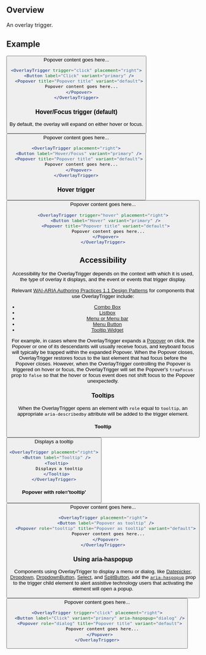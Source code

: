 
## Overview

An overlay trigger.

## Example

<OverlayTrigger trigger="click" placement="right">
  <Button label="Click" variant="primary" aria-haspopup="dialog" />
  <Popover title="Popover title" variant="default">
    Popover content goes here...
  </Popover>
</OverlayTrigger>

```jsx
<OverlayTrigger trigger="click" placement="right">
  <Button label="Click" variant="primary" />
  <Popover title="Popover title" variant="default">
    Popover content goes here...
  </Popover>
</OverlayTrigger>
```

### Hover/Focus trigger (default)

By default, the overlay will expand on either hover or focus.

<OverlayTrigger placement="right">
  <Button label="Hover/Focus" variant="primary" />
  <Popover title="Popover title" variant="default">
    Popover content goes here...
  </Popover>
</OverlayTrigger>

```jsx
<OverlayTrigger placement="right">
  <Button label="Hover/Focus" variant="primary" />
  <Popover title="Popover title" variant="default">
    Popover content goes here...
  </Popover>
</OverlayTrigger>
```

### Hover trigger

<OverlayTrigger trigger="hover" placement="right">
  <Button label="Hover" variant="primary" />
  <Popover title="Popover title" variant="default">
    Popover content goes here...
  </Popover>
</OverlayTrigger>

```jsx
<OverlayTrigger trigger="hover" placement="right">
  <Button label="Hover" variant="primary" />
  <Popover title="Popover title" variant="default">
    Popover content goes here...
  </Popover>
</OverlayTrigger>
```

## Accessibility

Accessibility for the OverlayTrigger depends on the context with which it is used, the type of overlay it displays, and the event or events that trigger display.

Relevant [WAI-ARIA Authoring Practices 1.1 Design Patterns](https://www.w3.org/TR/wai-aria-practices-1.1/#aria_ex) for components that use OverlayTrigger include:
- [Combo Box](https://www.w3.org/TR/wai-aria-practices-1.1/#combobox)
- [Listbox](https://www.w3.org/TR/wai-aria-practices-1.1/#Listbox)
- [Menu or Menu bar](https://www.w3.org/TR/wai-aria-practices-1.1/#menu)
- [Menu Button](https://www.w3.org/TR/wai-aria-practices-1.1/#menubutton)
- [Tooltip Widget](https://www.w3.org/TR/wai-aria-practices-1.1/#tooltip)

For example, in cases where the OverlayTrigger expands a [Popover](/components/Popover) on click, the Popover or one of its descendants will usually receive focus, and keyboard focus will typically be trapped within the expanded Popover.
When the Popover closes, OverlayTrigger restores focus to the last element that had focus before the Popover closes.
However, when the OverlayTrigger controlling the Popover is triggered on hover or focus,
the OverlayTrigger will set the Popover's `trapFocus` prop to `false` so that the hover or focus event does not shift focus to the Popover unexpectedly.

### Tooltips

When the OverlayTrigger opens an element with `role` equal to `tooltip`, an appropriate `aria-describedby` attribute will be added to the trigger element.

#### Tooltip

<OverlayTrigger placement="right">
  <Button label="Tooltip" />
  <Tooltip>
    Displays a tooltip
  </Tooltip>
</OverlayTrigger>

```jsx
<OverlayTrigger placement="right">
  <Button label="Tooltip" />
  <Tooltip>
    Displays a tooltip
  </Tooltip>
</OverlayTrigger>
```

#### Popover with role='tooltip'

<OverlayTrigger placement="right">
  <Button label="Popover as tooltip" />
  <Popover role="tooltip" title="Popover as tooltip" variant="default">
    Popover content goes here...
  </Popover>
</OverlayTrigger>

```jsx
<OverlayTrigger placement="right">
  <Button label="Popover as tooltip" />
  <Popover role="tooltip" title="Popover as tooltip" variant="default">
    Popover content goes here...
  </Popover>
</OverlayTrigger>
```

### Using aria-haspopup

Components using OverlayTrigger to display a menu or dialog, like [Datepicker](/components/Datepicker), [Dropdown](/components/Dropdown), [DropdownButton](/components/DropdownButton), [Select](/components/Select), and [SplitButton](/components/SplitButton), add the [`aria-haspopup`](https://www.w3.org/TR/wai-aria-1.1/#aria-haspopup) prop to the trigger child element to alert assistive technology users that activating the element will open a popup.

<OverlayTrigger trigger="click" placement="right">
  <Button label="Click" variant="primary" aria-haspopup="dialog" />
  <Popover role="dialog" title="Popover title" variant="default">
    Popover content goes here...
  </Popover>
</OverlayTrigger>

```jsx
<OverlayTrigger trigger="click" placement="right">
  <Button label="Click" variant="primary" aria-haspopup="dialog" />
  <Popover role="dialog" title="Popover title" variant="default">
    Popover content goes here...
  </Popover>
</OverlayTrigger>
```
